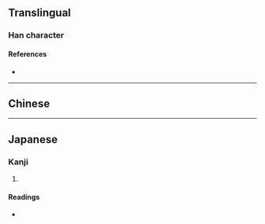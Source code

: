 {{also|勻}}
{{character info}}
==Translingual==

===Han character===
{{Han char|rn=20|rad=勹|as=02|sn=4|four=|canj=PIM|ids=⿹勹冫}}

====References====
* {{Han ref|kx=0150.241|dkj=02497|hdz=10255.010|uh=5300|ud=21248}}

----

==Chinese==
{{zh-see|勻|sv}}

----

==Japanese==

===Kanji===
{{ja-kanji|grade=|rs=勹02}}

# {{rfdef|ja|sort=勹02}}

====Readings====
* {{ja-readings|on=[[いん]] (in)|kun=[[すくない]] (sukunai), [[ひとしい]] (hitoshii)}}